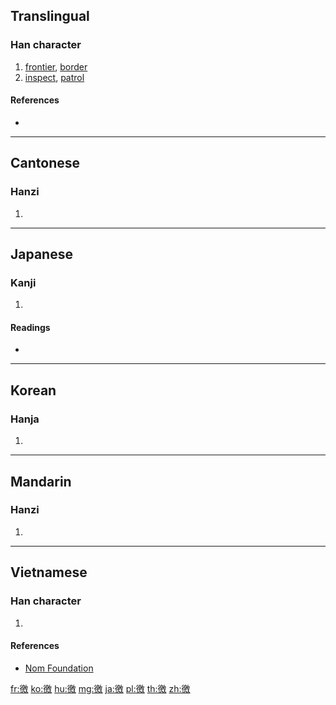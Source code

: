 ==Translingual==

===Han character===
{{Han char|rn=60|rad=彳|as=13|sn=16|four=28240|canj=HOHSK|ids=⿰彳敫}}

# [[frontier]], [[border]]
# [[inspect]], [[patrol]]

====References====
* {{Han ref|kx=0371.270|dkj=10261|dj=0699.140|hdz=20845.120|uh=5FBC|ud=24508|bh=E975|bd=59765}}

----

==Cantonese==

===Hanzi===
{{yue-hanzi|jyut=[[giu2]], [[giu3]], [[jiu1]]|y=giu2, giu3, yiu1}}

# {{defn|lang=yue|sort=彳13}}

----

==Japanese==

===Kanji===
{{ja-kanji|grade=|rs=彳13}}

# {{defn|lang=ja|sort=彳13}}

====Readings====
* {{ja-readings|on=[[きょう]] (kyō), [[ぎょう]] (gyō), [[よう]] (yō)|kun=[[めぐる]] (meguru), [[もとめる]] (motomeru), [[かすめる]] (kasumeru)}}

----

==Korean==

===Hanja===
{{ko-hanja|hangeul=요|eumhun=|rv=yo|mr=yo|y=yo}}

# {{defn|lang=ko|sort=彳13}}

----

==Mandarin==

===Hanzi===
{{cmn-hanzi|pin=[[jiǎo]] ([[jiao3]]), [[jiào]] ([[jiao4]])|wg=chiao<sup>3</sup>, chiao<sup>4</sup>}}

# {{defn|lang=cmn|sort=彳13}}

----

==Vietnamese==

===Han character===
{{vi-readings|rs=彳13|hanviet=[[khiếu]], [[kiểu]]}}

# {{defn|lang=vi|sort=彳13}}

====References====
* [http://nomfoundation.org/common/nom_details.php?codepoint=5fbc Nom Foundation]

[[fr:徼]]
[[ko:徼]]
[[hu:徼]]
[[mg:徼]]
[[ja:徼]]
[[pl:徼]]
[[th:徼]]
[[zh:徼]]